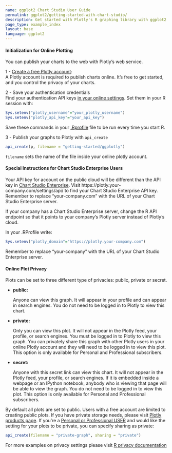 ```yaml
---
name: ggplot2 Chart Studio User Guide
permalink: ggplot2/getting-started-with-chart-studio/
description: Get started with Plotly's R graphing library with ggplot2 to make interactive, publication-quality graphs online.
page_type: example_index
layout: base
language: ggplot2
---
```


#### Initialization for Online Plotting

You can publish your charts to the web with Plotly's web service.

1 - [Create a free Plotly account](https://plot.ly/api_signup):<br>
A Plotly account is required to publish charts online. It's free to get started, and you control the privacy of your charts.

2 - Save your authentication credentials<br>
Find your authentication API keys [in your online settings](https://plot.ly/settings/api). Set them in your R session with:


```r
Sys.setenv("plotly_username"="your_plotly_username")
Sys.setenv("plotly_api_key"="your_api_key")
```

Save these commands in your [.Rprofile](http://www.statmethods.net/interface/customizing.html) file to be run every time you start R.

3 - Publish your graphs to Plotly with `api_create`


```r
api_create(p, filename = "getting-started/ggplotly")
```

`filename` sets the name of the file inside your online plotly account.

#### Special Instructions for Chart Studio Enterprise Users

Your API key for account on the public cloud will be different than the API key in [Chart Studio Enterprise](https://plot.ly/product/enterprise/). Visit https://plotly.your-company.com/settings/api/ to find your Chart Studio Enterprise API key. Remember to replace "your-company.com" with the URL of your Chart Studio Enterprise server.

If your company has a Chart Studio Enterprise server, change the R API endpoint so that it points to your company's Plotly server instead of Plotly's cloud.

In your .RProfile write:


```r
Sys.setenv("plotly_domain"="https://plotly.your-company.com")
```

Remember to replace "your-company" with the URL of your Chart Studio Enterprise server.

#### Online Plot Privacy

Plots can be set to three different type of privacies: public, private or secret.

* **public:**

     Anyone can view this graph. It will appear in your profile
     and can appear in search engines. You do not need to be
     logged in to Plotly to view this chart.

* **private:**

     Only you can view this plot. It will not appear in the
     Plotly feed, your profile, or search engines. You must be
     logged in to Plotly to view this graph. You can privately
     share this graph with other Plotly users in your online
     Plotly account and they will need to be logged in to
     view this plot. This option is only available for Personal
     and Professional subscribers.

* **secret:**

     Anyone with this secret link can view this chart. It will
     not appear in the Plotly feed, your profile, or search
     engines. If it is embedded inside a webpage or an IPython
     notebook, anybody who is viewing that page will be able to
     view the graph. You do not need to be logged in to view
     this plot. This option is only available for Personal
     and Professional subscribers.

By default all plots are set to public. Users with a free account are limited to creating public plots. If you have private storage needs, please visit [Plotly products page](https://plot.ly/products). If you're a [Personal or Professional USER](https://plot.ly/settings/subscription/?modal=true&utm_source=api-docs&utm_medium=support-oss) and would like the setting for your plots to be private, you can specify sharing as private:


```r
api_create(filename = "private-graph", sharing = "private")
```

For more examples on privacy settings please visit [R privacy documentation](https://plot.ly/r/privacy/)